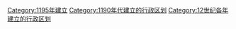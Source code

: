 {{Cat topic in year| topic=建立的行政区划|year=1195}}
[[Category:1195年建立|Category:1195年建立]]
[[Category:1190年代建立的行政区划|Category:1190年代建立的行政区划]]
[[Category:12世纪各年建立的行政区划|Category:12世纪各年建立的行政区划]]